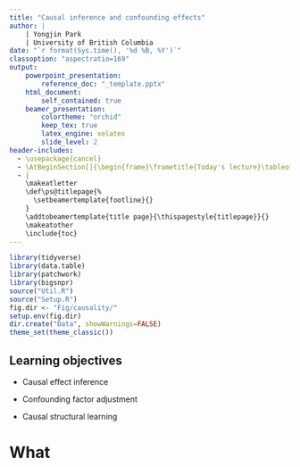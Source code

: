 ```yaml
---
title: "Causal inference and confounding effects"
author: |
    | Yongjin Park
    | University of British Columbia
date: "`r format(Sys.time(), '%d %B, %Y')`"
classoption: "aspectratio=169"
output:
    powerpoint_presentation:
        reference_doc: "_template.pptx"
    html_document:
        self_contained: true
    beamer_presentation:
        colortheme: "orchid"
        keep_tex: true
        latex_engine: xelatex
        slide_level: 2
header-includes:
  - \usepackage{cancel}
  - \AtBeginSection[]{\begin{frame}\frametitle{Today's lecture}\tableofcontents[currentsection]\end{frame}}
  - |
    \makeatletter
    \def\ps@titlepage{%
      \setbeamertemplate{footline}{}
    }
    \addtobeamertemplate{title page}{\thispagestyle{titlepage}}{}
    \makeatother
    \include{toc}
---
```


```r
library(tidyverse)
library(data.table)
library(patchwork)
library(bigsnpr)
source("Util.R")
source("Setup.R")
fig.dir <- "Fig/causality/"
setup.env(fig.dir)
dir.create("Data", showWarnings=FALSE)
theme_set(theme_classic())
```

## Learning objectives

* Causal effect inference

* Confounding factor adjustment

* Causal structural learning

# What


